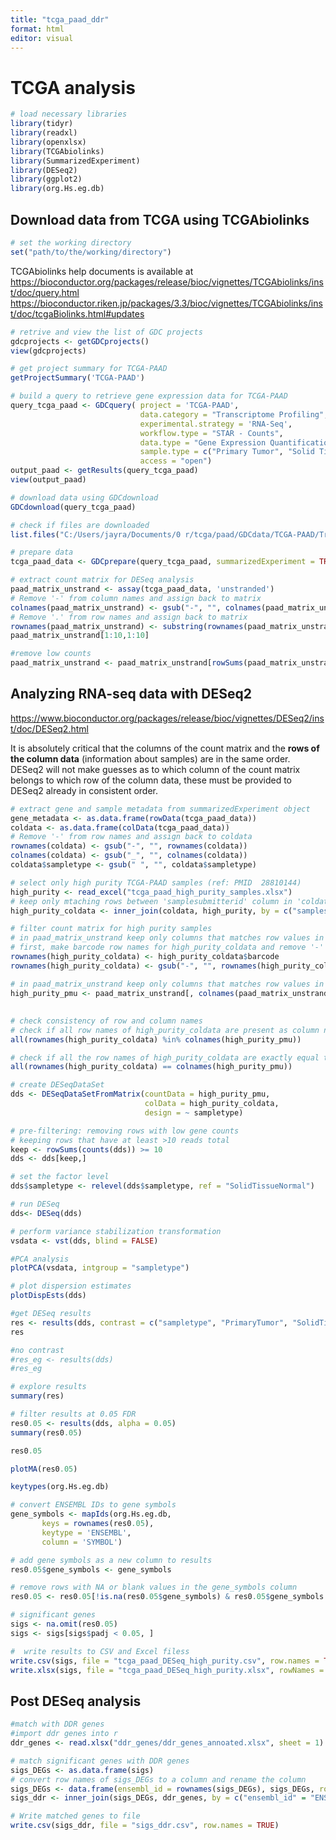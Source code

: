 ---
title: "tcga_paad_ddr"
format: html
editor: visual
---

# TCGA analysis

```{r}
# load necessary libraries
library(tidyr)
library(readxl)
library(openxlsx)
library(TCGAbiolinks)
library(SummarizedExperiment)
library(DESeq2)
library(ggplot2)
library(org.Hs.eg.db)
```

## Download data from TCGA using TCGAbiolinks

```{r}
# set the working directory
set("path/to/the/working/directory")
```

TCGAbiolinks help documents is available at <https://bioconductor.org/packages/release/bioc/vignettes/TCGAbiolinks/inst/doc/query.html> <https://bioconductor.riken.jp/packages/3.3/bioc/vignettes/TCGAbiolinks/inst/doc/tcgaBiolinks.html#updates>

```{r}
# retrive and view the list of GDC projects
gdcprojects <- getGDCprojects()
view(gdcprojects)
```

```{r}
# get project summary for TCGA-PAAD
getProjectSummary('TCGA-PAAD')
```

```{r}
# build a query to retrieve gene expression data for TCGA-PAAD
query_tcga_paad <- GDCquery( project = 'TCGA-PAAD',
                             data.category = "Transcriptome Profiling",
                             experimental.strategy = 'RNA-Seq',
                             workflow.type = "STAR - Counts",
                             data.type = "Gene Expression Quantification",
                             sample.type = c("Primary Tumor", "Solid Tissue Normal"),
                             access = "open")
output_paad <- getResults(query_tcga_paad) 
view(output_paad)
```

```{r}
# download data using GDCdownload
GDCdownload(query_tcga_paad)
```

```{r}
# check if files are downloaded
list.files("C:/Users/jayra/Documents/0 r/tcga/paad/GDCdata/TCGA-PAAD/Transcriptome_Profiling/Gene_Expression_Quantification/", recursive = TRUE)
```

```{r}
# prepare data
tcga_paad_data <- GDCprepare(query_tcga_paad, summarizedExperiment = TRUE)
```

```{r}
# extract count matrix for DESeq analysis
paad_matrix_unstrand <- assay(tcga_paad_data, 'unstranded')
# Remove '-' from column names and assign back to matrix 
colnames(paad_matrix_unstrand) <- gsub("-", "", colnames(paad_matrix_unstrand))
# Remove '.' from row names and assign back to matrix 
rownames(paad_matrix_unstrand) <- substring(rownames(paad_matrix_unstrand), 1, 15)
paad_matrix_unstrand[1:10,1:10]
```

```{r}
#remove low counts
paad_matrix_unstrand <- paad_matrix_unstrand[rowSums(paad_matrix_unstrand) > 0, ]
```

## **Analyzing RNA-seq data with DESeq2**

[https://www.bioconductor.org/packages/release/bioc/vignettes/DESeq2/inst/doc/DESeq2.html](https://www.bioconductor.org/packages/release/bioc/vignettes/DESeq2/inst/doc/DESeq2.html#countmat){.uri}

It is absolutely critical that the columns of the count matrix and the **rows of the column data** (information about samples) are in the same order. DESeq2 will not make guesses as to which column of the count matrix belongs to which row of the column data, these must be provided to DESeq2 already in consistent order.

```{r}
# extract gene and sample metadata from summarizedExperiment object
gene_metadata <- as.data.frame(rowData(tcga_paad_data))
coldata <- as.data.frame(colData(tcga_paad_data))
# Remove '-' from row names and assign back to coldata 
rownames(coldata) <- gsub("-", "", rownames(coldata))
colnames(coldata) <- gsub("_", "", colnames(coldata))
coldata$sampletype <- gsub(" ", "", coldata$sampletype)
```

```{r}
# select only high purity TCGA-PAAD samples (ref: PMID  28810144)
high_purity <- read_excel("tcga_paad_high_purity_samples.xlsx")
# keep only mtaching rows between 'samplesubmitterid' column in 'coldata' and 'sample_id' in 'high_purity'
high_purity_coldata <- inner_join(coldata, high_purity, by = c("samplesubmitterid" = "sample_id"))

# filter count matrix for high purity samples 
# in paad_matrix_unstrand keep only columns that matches row values in high_purity_coldata
# first, make barcode row names for high_purity_coldata and remove '-'
rownames(high_purity_coldata) <- high_purity_coldata$barcode
rownames(high_purity_coldata) <- gsub("-", "", rownames(high_purity_coldata))

# in paad_matrix_unstrand keep only columns that matches row values in high_purity_coldata
high_purity_pmu <- paad_matrix_unstrand[, colnames(paad_matrix_unstrand) %in% rownames(high_purity_coldata)]
```

## 

```{r}
# check consistency of row and column names
# check if all row names of high_purity_coldata are present as column names in high_purity_pmu.
all(rownames(high_purity_coldata) %in% colnames(high_purity_pmu))

# check if all the row names of high_purity_coldata are exactly equal to all the column names of high_purity_pmu.
all(rownames(high_purity_coldata) == colnames(high_purity_pmu))
```

```{r}
# create DESeqDataSet
dds <- DESeqDataSetFromMatrix(countData = high_purity_pmu,
                              colData = high_purity_coldata,
                              design = ~ sampletype)
```

```{r}
# pre-filtering: removing rows with low gene counts
# keeping rows that have at least >10 reads total
keep <- rowSums(counts(dds)) >= 10
dds <- dds[keep,]
```

```{r}
# set the factor level
dds$sampletype <- relevel(dds$sampletype, ref = "SolidTissueNormal")
```

```{r}
# run DESeq
dds<- DESeq(dds)
```

```{r}
# perform variance stabilization transformation
vsdata <- vst(dds, blind = FALSE)
```

```{r}
#PCA analysis
plotPCA(vsdata, intgroup = "sampletype")

```

```{r}
# plot dispersion estimates
plotDispEsts(dds)
```

```{r}
#get DESeq results
res <- results(dds, contrast = c("sampletype", "PrimaryTumor", "SolidTissueNormal"))
res
```

```{r}
#no contrast
#res_eg <- results(dds)
#res_eg
```

```{r}
# explore results
summary(res)
```

```{r}
# filter results at 0.05 FDR
res0.05 <- results(dds, alpha = 0.05)
summary(res0.05)
```

```{r}
res0.05
```

```{r}
plotMA(res0.05)
```

```{r}
keytypes(org.Hs.eg.db)
```

```{r}
# convert ENSEMBL IDs to gene symbols
gene_symbols <- mapIds(org.Hs.eg.db,
       keys = rownames(res0.05),
       keytype = 'ENSEMBL',
       column = 'SYMBOL')
```

```{r}
# add gene symbols as a new column to results
res0.05$gene_symbols <- gene_symbols
```

```{r}
# remove rows with NA or blank values in the gene_symbols column
res0.05 <- res0.05[!is.na(res0.05$gene_symbols) & res0.05$gene_symbols != "", ]
```

```{r}
# significant genes
sigs <- na.omit(res0.05)
sigs <- sigs[sigs$padj < 0.05, ]
```

```{r}
#  write results to CSV and Excel filess
write.csv(sigs, file = "tcga_paad_DESeq_high_purity.csv", row.names = TRUE)
write.xlsx(sigs, file = "tcga_paad_DESeq_high_purity.xlsx", rowNames = TRUE)
```

## Post DESeq analysis

```{r}
#match with DDR genes
#import ddr genes into r
ddr_genes <- read.xlsx("ddr_genes/ddr_genes_annoated.xlsx", sheet = 1)
```

```{r}
# match significant genes with DDR genes
sigs_DEGs <- as.data.frame(sigs)
# convert row names of sigs_DEGs to a column and rename the column
sigs_DEGs <- data.frame(ensembl_id = rownames(sigs_DEGs), sigs_DEGs, row.names = NULL)
sigs_ddr <- inner_join(sigs_DEGs, ddr_genes, by = c("ensembl_id" = "ENSEMBL"))
```

```{r}
# Write matched genes to file
write.csv(sigs_ddr, file = "sigs_ddr.csv", row.names = TRUE)
```
